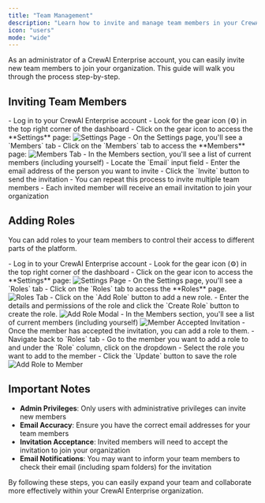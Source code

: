 ```yaml
---
title: "Team Management"
description: "Learn how to invite and manage team members in your CrewAI Enterprise organization"
icon: "users"
mode: "wide"
---
```


As an administrator of a CrewAI Enterprise account, you can easily invite new team members to join your organization. This guide will walk you through the process step-by-step.

## Inviting Team Members

<Steps>
    <Step title="Access the Settings Page">
        - Log in to your CrewAI Enterprise account
        - Look for the gear icon (⚙️) in the top right corner of the dashboard
        - Click on the gear icon to access the **Settings** page:
            <Frame caption="Settings page">
                <img src="/images/enterprise/settings-page.png" alt="Settings Page" />
            </Frame>
    </Step>
    <Step title="Navigate to the Members Section">
        - On the Settings page, you'll see a `Members` tab
        - Click on the `Members` tab to access the **Members** page:
            <Frame caption="Members tab">
                <img src="/images/enterprise/members-tab.png" alt="Members Tab" />
            </Frame>
    </Step>
    <Step title="Invite New Members">
        - In the Members section, you'll see a list of current members (including yourself)
        - Locate the `Email` input field
        - Enter the email address of the person you want to invite
        - Click the `Invite` button to send the invitation
    </Step>
    <Step title="Repeat as Needed">
        - You can repeat this process to invite multiple team members
        - Each invited member will receive an email invitation to join your organization
    </Step>
</Steps>

## Adding Roles

You can add roles to your team members to control their access to different parts of the platform.

<Steps>
    <Step title="Access the Settings Page">
        - Log in to your CrewAI Enterprise account
        - Look for the gear icon (⚙️) in the top right corner of the dashboard
        - Click on the gear icon to access the **Settings** page:
            <Frame>
                <img src="/images/enterprise/settings-page.png" alt="Settings Page" />
            </Frame>
    </Step>
    <Step title="Navigate to the Members Section">
        - On the Settings page, you'll see a `Roles` tab
        - Click on the `Roles` tab to access the **Roles** page.
            <Frame>
                <img src="/images/enterprise/roles-tab.png" alt="Roles Tab" />
            </Frame>
        - Click on the `Add Role` button to add a new role.
        - Enter the details and permissions of the role and click the `Create Role` button to create the role.
            <Frame>
                <img src="/images/enterprise/add-role-modal.png" alt="Add Role Modal" />
            </Frame>
    </Step>
    <Step title="Add Roles to Members">
        - In the Members section, you'll see a list of current members (including yourself)
           <Frame>
                <img src="/images/enterprise/member-accepted-invitation.png" alt="Member Accepted Invitation" />
           </Frame>
        - Once the member has accepted the invitation, you can add a role to them.
        - Navigate back to `Roles` tab
        - Go to the member you want to add a role to and under the `Role` column, click on the dropdown
        - Select the role you want to add to the member
        - Click the `Update` button to save the role
            <Frame>
                <img src="/images/enterprise/assign-role.png" alt="Add Role to Member" />
            </Frame>
    </Step>
</Steps>

## Important Notes

- **Admin Privileges**: Only users with administrative privileges can invite new members
- **Email Accuracy**: Ensure you have the correct email addresses for your team members
- **Invitation Acceptance**: Invited members will need to accept the invitation to join your organization
- **Email Notifications**: You may want to inform your team members to check their email (including spam folders) for the invitation

By following these steps, you can easily expand your team and collaborate more effectively within your CrewAI Enterprise organization. 